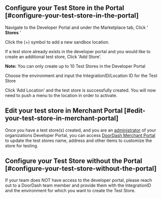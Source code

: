 ## Configure your Test Store in the Portal [#configure-your-test-store-in-the-portal]

Navigate to the Developer Portal and under the Marketplace tab, Click ‘ **Stores** ’



Click the (+) symbol to add a new sandbox location.


If a test store already exists in the developer portal and you would like to create an additional test store, Click 'Add Store'.

**Note:** You can only create up to 10 Test Stores in the Developer Portal


Choose the environment and input the IntegrationID/Location ID for the Test Store



Click ‘Add Location’ and the test store is successfully created. You will now need to push a menu to the location in order to activate.

## Edit your test store in Merchant Portal [#edit-your-test-store-in-merchant-portal]

Once you have a test store(s) created, and you are an [administrator](https://developer.doordash.com/en-US/docs/marketplace/reference/roles) of your organizations Developer Portal, you can access [DoorDash Merchant Portal](https://doordash.com/merchant) to update the test stores name, address and other items to customize the store for testing.

## Configure your Test Store without the Portal [#configure-your-test-store-without-the-portal]

If your team does NOT have access to the developer portal, please reach out to a DoorDash team member and provide them with the IntegrationID and the environment for which you want to create the Test Store.

